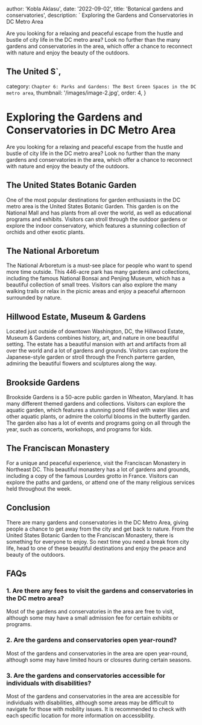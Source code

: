 
  author: 'Kobla Aklasu',
  date: '2022-09-02',
  title: 'Botanical gardens and conservatories',
  description: ` Exploring the Gardens and Conservatories in DC Metro Area

Are you looking for a relaxing and peaceful escape from the hustle and bustle of city life in the DC metro area? Look no further than the many gardens and conservatories in the area, which offer a chance to reconnect with nature and enjoy the beauty of the outdoors. 

## The United S`,
  category: `Chapter 6: Parks and Gardens: The Best Green Spaces in the DC metro area`,
  thumbnail: '/images/image-2.jpg',
  order: 4,
}

        
# Exploring the Gardens and Conservatories in DC Metro Area

Are you looking for a relaxing and peaceful escape from the hustle and bustle of city life in the DC metro area? Look no further than the many gardens and conservatories in the area, which offer a chance to reconnect with nature and enjoy the beauty of the outdoors. 

## The United States Botanic Garden

One of the most popular destinations for garden enthusiasts in the DC metro area is the United States Botanic Garden. This garden is on the National Mall and has plants from all over the world, as well as educational programs and exhibits. Visitors can stroll through the outdoor gardens or explore the indoor conservatory, which features a stunning collection of orchids and other exotic plants.

## The National Arboretum

The National Arboretum is a must-see place for people who want to spend more time outside. This 446-acre park has many gardens and collections, including the famous National Bonsai and Penjing Museum, which has a beautiful collection of small trees. Visitors can also explore the many walking trails or relax in the picnic areas and enjoy a peaceful afternoon surrounded by nature.

## Hillwood Estate, Museum & Gardens

Located just outside of downtown Washington, DC, the Hillwood Estate, Museum & Gardens combines history, art, and nature in one beautiful setting. The estate has a beautiful mansion with art and artifacts from all over the world and a lot of gardens and grounds. Visitors can explore the Japanese-style garden or stroll through the French parterre garden, admiring the beautiful flowers and sculptures along the way.

## Brookside Gardens

Brookside Gardens is a 50-acre public garden in Wheaton, Maryland. It has many different themed gardens and collections. Visitors can explore the aquatic garden, which features a stunning pond filled with water lilies and other aquatic plants, or admire the colorful blooms in the butterfly garden. The garden also has a lot of events and programs going on all through the year, such as concerts, workshops, and programs for kids.

## The Franciscan Monastery

For a unique and peaceful experience, visit the Franciscan Monastery in Northeast DC. This beautiful monastery has a lot of gardens and grounds, including a copy of the famous Lourdes grotto in France. Visitors can explore the paths and gardens, or attend one of the many religious services held throughout the week.

## Conclusion

There are many gardens and conservatories in the DC Metro Area, giving people a chance to get away from the city and get back to nature. From the United States Botanic Garden to the Franciscan Monastery, there is something for everyone to enjoy. So next time you need a break from city life, head to one of these beautiful destinations and enjoy the peace and beauty of the outdoors.

## FAQs

### 1. Are there any fees to visit the gardens and conservatories in the DC metro area?

Most of the gardens and conservatories in the area are free to visit, although some may have a small admission fee for certain exhibits or programs.

### 2. Are the gardens and conservatories open year-round?

Most of the gardens and conservatories in the area are open year-round, although some may have limited hours or closures during certain seasons.

### 3. Are the gardens and conservatories accessible for individuals with disabilities?

Most of the gardens and conservatories in the area are accessible for individuals with disabilities, although some areas may be difficult to navigate for those with mobility issues. It is recommended to check with each specific location for more information on accessibility.


        